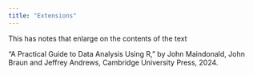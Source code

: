 ```yaml
---
title: "Extensions"
---
```


This has notes that enlarge on the contents of the text

"A Practical Guide to Data Analysis Using R," by John Maindonald, John Braun and Jeffrey Andrews, Cambridge University Press, 2024.
